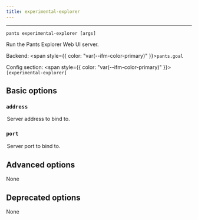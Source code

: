 ```yaml
---
title: experimental-explorer
---
```



---

```
pants experimental-explorer [args]
```

Run the Pants Explorer Web UI server.

Backend: <span style={{ color: "var(--ifm-color-primary)" }}>`pants.goal`</span>

Config section: <span style={{ color: "var(--ifm-color-primary)" }}>`[experimental-explorer]`</span>

## Basic options

<span className={styles.options}>

### `address`

<Option
  cli_repr='--experimental-explorer-address=<str>'
  env_repr='PANTS_EXPERIMENTAL_EXPLORER_ADDRESS'
  default_repr='localhost'
>
  

Server address to bind to.

</Option>


### `port`

<Option
  cli_repr='--experimental-explorer-port=<int>'
  env_repr='PANTS_EXPERIMENTAL_EXPLORER_PORT'
  default_repr='8000'
>
  

Server port to bind to.

</Option>


## Advanced options

None

## Deprecated options

None

</span>
